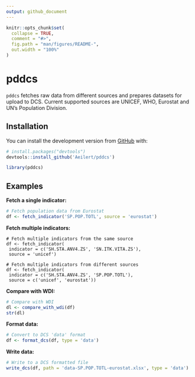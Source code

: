 ```yaml
---
output: github_document
---
```


<!-- README.md is generated from README.Rmd. Please edit that file -->

```r
knitr::opts_chunk$set(
  collapse = TRUE,
  comment = "#>",
  fig.path = "man/figures/README-",
  out.width = "100%"
)
```

# pddcs

<!-- badges: start -->
<!-- badges: end -->

`pddcs` fetches raw data from different sources and prepares datasets for upload to DCS. Current supported sources are UNICEF, WHO, Eurostat and UN's Population Division. 

## Installation

You can install the development version from [GitHub](https://github.com/) with:

``` r
# install.packages("devtools")
devtools::install_github('Aeilert/pddcs')
```

``` r
library(pddcs)
```

## Examples

**Fetch a single indicator:** 

``` r
# Fetch population data from Eurostat
df <- fetch_indicator('SP.POP.TOTL', source = 'eurostat')
```

**Fetch multiple indicators:** 

```
# Fetch multiple indicators from the same source
df <- fetch_indicator(
 indicator = c('SH.STA.ANV4.ZS', 'SN.ITK.VITA.ZS'),
 source = 'unicef')

# Fetch multiple indicators from different sources
df <- fetch_indicator(
 indicator = c('SH.STA.ANV4.ZS', 'SP.POP.TOTL'),
 source = c('unicef', 'eurostat'))

```

**Compare with WDI:**

``` r
# Compare with WDI
dl <- compare_with_wdi(df)
str(dl)
```

**Format data:**

``` r
# Convert to DCS 'data' format 
df <- format_dcs(df, type = 'data')

```

**Write data:**

``` r
# Write to a DCS formatted file  
write_dcs(df, path = 'data-SP.POP.TOTL-eurostat.xlsx', type = 'data')
```

